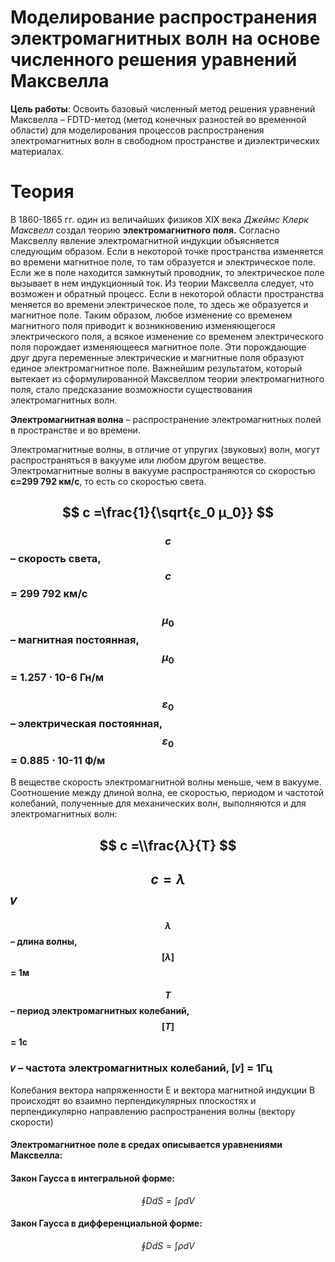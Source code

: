 # Моделирование распространения электромагнитных волн на основе численного решения уравнений Максвелла

**Цель работы**:
Освоить базовый численный метод решения уравнений Максвелла – FDTD-метод (метод конечных разностей во временной области) для моделирования процессов распространения электромагнитных волн в свободном пространстве и диэлектрических материалах.

#

# Теория

В 1860-1865 гг. один из величайших физиков XIX века _Джеймс Клерк Максвелл_ создал теорию **электромагнитного поля.** Согласно Максвеллу явление электромагнитной индукции объясняется следующим образом. Если в некоторой точке пространства изменяется во времени магнитное поле, то там образуется и электрическое поле. Если же в поле находится замкнутый проводник, то электрическое поле вызывает в нем индукционный ток. Из теории Максвелла следует, что возможен и обратный процесс. Если в некоторой области пространства меняется во времени электрическое поле, то здесь же образуется и магнитное поле. Таким образом, любое изменение со временем магнитного поля приводит к возникновению изменяющегося электрического поля, а всякое изменение со временем электрического поля порождает изменяющееся магнитное поле. Эти порождающие друг друга переменные электрические и магнитные поля образуют единое электромагнитное поле. Важнейшим результатом, который вытекает из сформулированной Максвеллом теории электромагнитного поля, стало предсказание возможности существования электромагнитных волн.

**Электромагнитная волна** – распространение электромагнитных полей в пространстве и во времени.

Электромагнитные волны, в отличие от упругих (звуковых) волн, могут распространяться в вакууме или любом другом веществе. Электромагнитные волны в вакууме распространяются со скоростью **c=299 792 км/с**, то есть со скоростью света.

## $$ c =\frac{1}{\sqrt{ε_0 μ_0}} $$

### $$ c $$ – скорость света, $$ c $$ = 299 792 км/с

### $$ μ_0 $$ – магнитная постоянная, $$ μ_0 $$ = 1.257 ⋅ 10-6 Гн/м

### $$ ε_0 $$ – электрическая постоянная, $$ ε_0 $$ = 0.885 ⋅ 10-11 Ф/м

В веществе скорость электромагнитной волны меньше, чем в вакууме. Соотношение между длиной волна, ее скоростью, периодом и частотой колебаний, полученные для механических волн, выполняются и для электромагнитных волн:

## $$ c =\\frac{λ}{T} $$

## $$ c = λ$$𝜈

#### $$ λ $$ – длина волны, $$ [λ] $$ = 1м

#### $$ T $$ – период электромагнитных колебаний, $$ [T] $$ = 1с

### 𝜈 – частота электромагнитных колебаний, [𝜈] = 1Гц

Колебания вектора напряженности E и вектора магнитной индукции B происходят во взаимно перпендикулярных плоскостях и перпендикулярно направлению распространения волны (вектору скорости)

#### Электромагнитное поле в средах описывается уравнениями Максвелла:

#### Закон Гаусса в интегральной форме:

$$ ∮D dS=∫ρ dV $$

#### Закон Гаусса в дифференциальной форме:

$$ ∮D dS=∫ρ dV $$


